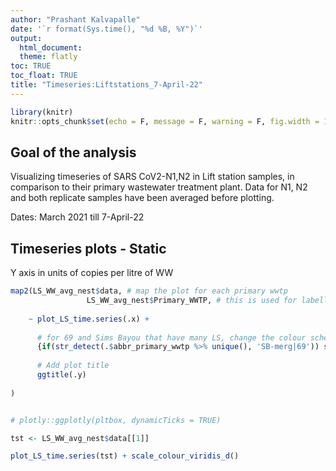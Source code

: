 ```yaml
---
author: "Prashant Kalvapalle"
date: '`r format(Sys.time(), "%d %B, %Y")`'
output: 
  html_document:
  theme: flatly
toc: TRUE
toc_float: TRUE
title: "Timeseries:Liftstations_7-April-22"
---
```

  
```r
library(knitr)
knitr::opts_chunk$set(echo = F, message = F, warning = F, fig.width = 12, fig.height = 4)

```

## Goal of the analysis

Visualizing timeseries of SARS CoV2-N1,N2 in Lift station samples, in comparison to their primary wastewater treatment plant. Data for N1, N2 and both replicate samples have been averaged before plotting.

Dates: March 2021 till 7-April-22

## Timeseries plots - Static

Y axis in units of copies per litre of WW

```r

map2(LS_WW_avg_nest$data, # map the plot for each primary wwtp
                 LS_WW_avg_nest$Primary_WWTP, # this is used for labelling the plots
  
    ~ plot_LS_time.series(.x) + 
      
      # for 69 and Sims Bayou that have many LS, change the colour scheme that can accomodate > 8 colours
      {if(str_detect(.$abbr_primary_wwtp %>% unique(), 'SB-merg|69')) scale_colour_viridis_d() else NULL} +
      
      # Add plot title
      ggtitle(.y)
      
)


# plotly::ggplotly(pltbox, dynamicTicks = TRUE)

```

```r

tst <- LS_WW_avg_nest$data[[1]]

plot_LS_time.series(tst) + scale_colour_viridis_d()

```
